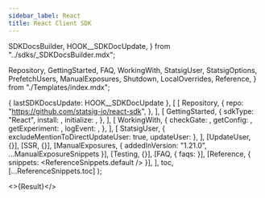 ```yaml
---
sidebar_label: React
title: React Client SDK
---
```



  SDKDocsBuilder,
  HOOK__SDKDocUpdate,
} from "../sdks/_SDKDocsBuilder.mdx";

  Repository,
  GettingStarted,
  FAQ,
  WorkingWith,
  StatsigUser,
  StatsigOptions,
  PrefetchUsers,
  ManualExposures,
  Shutdown,
  LocalOverrides,
  Reference,
} from "./Templates/index.mdx";


  { lastSDKDocsUpdate: HOOK__SDKDocUpdate },
  [
    [
      Repository,
      {
        repo: "https://github.com/statsig-io/react-sdk",
      },
    ],
    [
      GettingStarted,
      {
        sdkType: "React",
        install: <Install />,
        initialize: <Initialize />,
      },
    ],
    [
      WorkingWith,
      {
        checkGate: <CheckGate />,
        getConfig: <GetConfig />,
        getExperiment: <GetExperiment />,
        logEvent: <LogEvent />,
      },
    ],
    [
      StatsigUser,
      { excludeMentionToDirectUpdateUser: true, updateUser: <InitUser /> },
    ],
    [UpdateUser, {}],
    [SSR, {}],
    [ManualExposures, { addedInVersion: "1.21.0", ...ManualExposureSnippets }],
    [Testing, {}],
    [FAQ, { faqs: <MoreFAQs /> }],
    [Reference, { snippets: <ReferenceSnippets.default /> }],
  ],
  toc,
  [...ReferenceSnippets.toc]
);

<>{Result}</>
